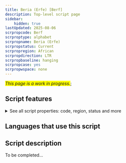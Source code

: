 ```yaml
---
title: Beria (Erfe) [Berf]
description: Top-level script page
sidebar:
    hidden: true
lastUpdated: 2025-08-06
scrpropcode: Berf
scrproptype: alphabet
scrpropname: Beria (Erfe)
scrpropstatus: Current
scrpropregion: African
scrpropdirection: LTR
scrpropbaseline: hanging
scrpropcase: yes
scrpropwspace: none
---
```


<span style='background-color:yellow'>_This page is a work in progress._</span>;


## Script features

<details>
<summary> See all script properties: code, region, status and more</summary>
<ScriptInfo />
</details>

## Languages that use this script

<WsList script='Berf' wsMax='5' />

## Script description

To be completed...

